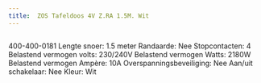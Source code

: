 ```yaml
---
title:  ZOS Tafeldoos 4V Z.RA 1.5M. Wit
---
```



<Image src={imageProduct} width={imageProduct.width} alt="" />



400-400-0181
Lengte snoer:     1.5 meter
Randaarde:     Nee
Stopcontacten:    4
Belastend vermogen volts:  230/240V
Belastend vermogen Watts:  2180W
Belastend vermogen Ampère: 10A
Overspanningsbeveiliging:  Nee
Aan/uit schakelaar:   Nee
Kleur:      Wit
